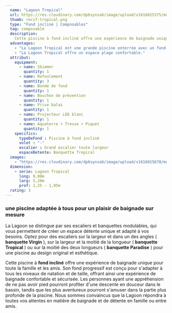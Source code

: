 ```yaml
---
  name: "Lagoon Tropical"
  url: https://res.cloudinary.com/dp6synsa6/image/upload/v1616015375/monoblocs-fonds-inclines/lagoon/piscine-lagoon-tropical-2_spraqx.jpg
  thumb: recif-tropical.png
  type: "Fond incliné | Composables"
  tag: composable
  description:
    Cette piscine à fond incliné offre une expérience de baignade unique pour toute la famille et les amis. Son fond incliné est conçu pour s'adapter à tous les niveaux de natation et de taille, offrant ainsi une expérience de baignade confortable et sécurisée. Les personnes ayant une appréhension de ne pas avoir pieds pourront profiter d'une descente en douceur dans le bassin, tandis que les plus aventureux pourront s'amuser dans la partie plus profonde de la piscine. Nous sommes convaincus que la Lagoon répondra à toutes vos attentes en matière de baignade et de détente en famille ou entre amis.
  advantages:
    - "La Lagoon Tropical est une grande piscine enterrée avec un fond progressif, offrant une expérience de baignade confortable et sécurisée pour tous les niveaux de natation et de taille."
    - "La Lagoon Tropical offre un espace plage confortable."
  attribut:
    equipment:
      - name: Skimmer
        quantity: 1
      - name: Refoulement
        quantity: 3
      - name: Bonde de fond
        quantity: 1
      - name: Bouchon de prévention
        quantity: 1
      - name: Prise balai
        quantity: 1
      - name: Projecteur LED blanc
        quantity: 1
      - name: Aquaterre + Tresse + Piquet
        quantity: 1
    specifics:
      typeDeFond : Piscine à fond incliné
      volet : "-"
      escalier : Grand escalier toute largeur
      espaceDetente: Banquette Tropical
  images:
    - "https://res.cloudinary.com/dp6synsa6/image/upload/v1616015678/monoblocs-fonds-plats/recif/piscine-recif-tropical-1_y6xd7s.jpg"
  dimension:
    - serie: Lagoon Tropical
      long: 9,00m
      larg: 5,20m
      prof: 1,25 - 1,95m
  rating: 3
---
```


<div class="mt-4 max-w-[720px]">

<h3 class="mb-2 text-center font-semibold text-primary">
	une piscine adaptée à tous pour un plaisir de baignade sur mesure
</h3>

La Lagoon se distingue par ses escaliers et banquettes modulables, qui vous permettent de créer un espace détente unique et adapté à vos besoins. Optez pour des escaliers sur la largeur et dans un des angles ( **banquette Virgin** ), sur la largeur et la moitié de la longueur ( **banquette Tropical** ) ou sur la moitié des deux longueurs ( **banquette Paradise** ) pour une piscine au design original et esthétique.

Cette piscine à <strong>fond incliné</strong> offre une expérience de baignade unique pour toute la famille et les amis. Son fond progressif est conçu pour s'adapter à tous les niveaux de natation et de taille, offrant ainsi une expérience de baignade confortable et sécurisée. Les personnes ayant une appréhension de ne pas avoir pied pourront profiter d'une descente en douceur dans le bassin, tandis que les plus aventureux pourront s'amuser dans la partie plus profonde de la piscine. Nous sommes convaincus que la Lagoon répondra à toutes vos attentes en matière de baignade et de détente en famille ou entre amis.

</div>
